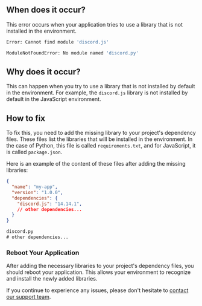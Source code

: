 ## When does it occur?

This error occurs when your application tries to use a library that is not installed in the environment.

```bash javascript
Error: Cannot find module 'discord.js'
```

```bash python
ModuleNotFoundError: No module named 'discord.py'
```

## Why does it occur?

This can happen when you try to use a library that is not installed by default in the environment. For example, the `discord.js` library is not installed by default in the JavaScript environment.

## How to fix

To fix this, you need to add the missing library to your project's dependency files. These files list the libraries that will be installed in the environment. In the case of Python, this file is called `requirements.txt`, and for JavaScript, it is called `package.json`.

Here is an example of the content of these files after adding the missing libraries:

```json package.json 
{
  "name": "my-app",
  "version": "1.0.0",
  "dependencies": {
    "discord.js": "14.14.1",
    // other dependencies...
  }
}
```

```txt requirements.txt
discord.py
# other dependencies...
```

### Reboot Your Application

After adding the necessary libraries to your project's dependency files, you should reboot your application. This allows your environment to recognize and install the newly added libraries.

If you continue to experience any issues, please don't hesitate to [contact our support team](/company/support).
